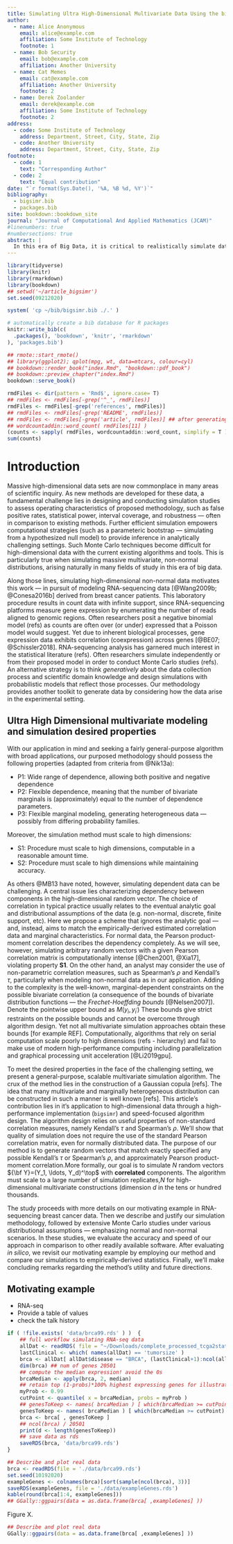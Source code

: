 ```yaml
--- 
title: Simulating Ultra High-Dimensional Multivariate Data Using the bigsimr R Package
author:
  - name: Alice Anonymous
    email: alice@example.com
    affiliation: Some Institute of Technology
    footnote: 1
  - name: Bob Security
    email: bob@example.com
    affiliation: Another University
  - name: Cat Memes
    email: cat@example.com
    affiliation: Another University
    footnote: 2
  - name: Derek Zoolander
    email: derek@example.com
    affiliation: Some Institute of Technology
    footnote: 2
address:
  - code: Some Institute of Technology
    address: Department, Street, City, State, Zip
  - code: Another University
    address: Department, Street, City, State, Zip
footnote:
  - code: 1
    text: "Corresponding Author"
  - code: 2
    text: "Equal contribution"
date: "`r format(Sys.Date(), '%A, %B %d, %Y')`"
bibliography:
  - bigsimr.bib
  - packages.bib
site: bookdown::bookdown_site
journal: "Journal of Computational And Applied Mathematics (JCAM)"
#linenumbers: true
#numbersections: true
abstract: |
  In this era of Big Data, it is critical to realistically simulate data to conduct informative Monte Carlo studies. This is problematic when data are inherently multivariate while at the same time are (ultra-) high dimensional. This situation appears frequently in observational data found on online and in high-throughput biomedical experiments (e.g., RNA-sequencing). Due to the difficulty in simulating realistic correlated data points, researchers often resort to simulation designs that posit independence --- greatly diminishing the insight into the empirical operating characteristics of any proposed methodology.  Major challenges lie in the computational complexity involved in simulating these massive random vectors. We propose a fairly general, scalable procedure to simulate high-dimensional multivariate distributions with pre-specified marginal characteristics and dependency characteristics. As a motivating example, we use our methodology to study large-scale statistical inferential procedures applied to cancer-related RNA-sequencing data sets. The proposed algorithm is implemented as the bigsimr R package.
---
```


```r
library(tidyverse)
library(knitr)
library(rmarkdown)
library(bookdown)
## setwd('~/article_bigsimr')
set.seed(09212020)
```

```r
system( 'cp ~/bib/bigsimr.bib ./.' )
```

```r
# automatically create a bib database for R packages
knitr::write_bib(c(
  .packages(), 'bookdown', 'knitr', 'rmarkdown'
), 'packages.bib')
```

```r
## rmote::start_rmote()
## library(ggplot2); qplot(mpg, wt, data=mtcars, colour=cyl)
## bookdown::render_book("index.Rmd", "bookdown::pdf_book")
## bookdown::preview_chapter("index.Rmd")
bookdown::serve_book()
```

```r
rmdFiles <- dir(pattern = 'Rmd$', ignore.case= T)
## rmdFiles <- rmdFiles[-grep('^_', rmdFiles)]
rmdFiles <- rmdFiles[-grep('references', rmdFiles)]
## rmdFiles <- rmdFiles[-grep('README', rmdFiles)]
## rmdFiles <- rmdFiles[-grep('article', rmdFiles)] ## after generating a single document
## wordcountaddin::word_count( rmdFiles[11] )
(counts <- sapply( rmdFiles, wordcountaddin::word_count, simplify = T ))
sum(counts)
```

# Introduction

Massive high-dimensional data sets are now commonplace in many areas of scientific inquiry.
As new methods are developed for these data, a fundamental challenge lies in designing and conducting simulation studies to assess operating characteristics of proposed methodology, such as false positive rates, statistical power, interval coverage, and robustness --- often in comparison to existing methods.
Further efficient simulation empowers computational strategies (such as a parameteric bootstrap --- simulating from a hypothesized null model) to provide inference in analytically challenging settings.
Such Monte Carlo techniques become difficult for high-dimensional data with the current existing algorithms and tools.
This is particularly true when simulating massive multivariate, non-normal distributions, arising naturally in many fields of study in this era of big data.

Along those lines, simulating high-dimensional non-normal data motivates this work --- in pursuit of modeling RNA-sequencing data [@Wang2009b; @Conesa2016b] derived from breast cancer patients. 
This laboratory procedure results in count data with infinite support, since RNA-sequencing platforms measure gene expression by enumerating the number of reads aligned to genomic regions. 
Often researchers posit a negative binomial model (refs) as counts are often over (or under) expressed that a Poisson model would suggest. Yet due to inherent biological processes, gene expression data exhibits correlation (coexpression) across genes [@BE07; @Schissler2018]. 
RNA-sequencing analysis has garnered much interest in the statistical literature (refs). 
Often researchers simulate independently or from their proposed model in order to conduct Monte Carlo studies (refs). 
An alternative strategy is to think *generatively* about the data collection process and scientific domain knowledge and design simulations with probabilistic models that reflect those processes.
Our methodology provides another toolkit to generate data by considering how the data arise in the experimental setting.

## Ultra High Dimensional multivariate modeling and simulation desired properties

With our application in mind and seeking a fairly general-purpose algorithm with broad applications, our purposed methodology should possess the following properties (adapted from criteria from @Nik13a):

* P1: Wide range of dependence, allowing both positive and negative dependence
* P2: Flexible dependence, meaning that the number of bivariate marginals is (approximately) equal to the number of dependence parameters.
* P3: Flexible marginal modeling, generating heterogeneous data --- possibly from differing probability families.

Moreover, the simulation method must scale to high dimensions:

* S1: Procedure must scale to high dimensions, computable in a reasonable amount time.
* S2: Procedure must scale to high dimensions while maintaining accuracy.

As others @MB13 have noted, however, simulating dependent data can be challenging. A central issue lies characterizing dependency between components in the high-dimensional random vector. The choice of correlation in typical practice usually relates to the eventual analytic goal and distributional assumptions of the data (e.g. non-normal, discrete, finite support, etc). Here we propose a scheme that ignores the analytic goal --- and, instead, aims to match the empirically-derived estimated correlation data and marginal characteristics. For normal data, the Pearson product-moment correlation describes the dependency completely. As we will see, however, simulating arbitrary random vectors with a given Pearson correlation matrix is computationally intense [@Chen2001, @Xia17], violating property **S1**. On the other hand, an analyst may consider the use of non-parametric correlation measures, such as Spearman's $\rho$ and Kendall's $\tau$, particularly when modeling non-normal data as in our application. Adding to the complexity is the well-known, marginal-dependent constraints on the possible bivariate correlation (a consequence of the bounds of bivariate distribution functions --- the *Frechet-Hoeffding bounds* [@Nelsen2007]). Denote the pointwise upper bound as $M(y_i, y_{i^\prime})$ These bounds give strict restraints on the possible bounds and cannot be overcome through algorithm design. Yet not all multivariate simulation approaches obtain these bounds [for example REF]. Computationally, algorithms that rely on serial computation scale poorly to high dimensions (refs - hierarchy) and fail to make use of modern high-performance computing including parallelization and graphical processing unit acceleration [@Li2019gpu].

To meet the desired properties in the face of the challenging setting, we present a general-purpose, scalable multivariate simulation algorithm. The crux of the method lies in the construction of a Gaussian copula [refs]. The idea that many multivariate and marginally heterogeneous distribution can be constructed in such a manner is well known [refs]. This article's contribution lies in it's application to high-dimensional data through a high-performance implementation (`bigsimr`) and speed-focused algorithm design. The algorithm design relies on useful properties of non-standard correlation measures, namely Kendall's $\tau$ and Spearman's $\rho$. We'll show that quality of simulation does not require the use of the standard Pearson correlation matrix, even for normally distributed data. The purpose of our method is to generate random vectors that match exactly specified any possible Kendall's $\tau$ or Spearman's $\rho$, and approximately Pearson product-moment correlation.More formally, our goal is to simulate $N$ random vectors ${\bf Y}=(Y_1, \ldots, Y_d)^\top$ with **correlated** components.
The algorithm must scale to a large number of simulation replicates,$N$ for high-dimensional multivariate constructions (dimension $d$ in the tens or hundred thousands.

The study proceeds with more details on our motivating example in RNA-sequencing breast cancer data. Then we describe and justify our simulation methodology, followed by extensive Monte Carlo studies under various distributional assumptions --- emphasizing normal and non-normal scenarios. In these studies, we evaluate the accuracy and speed of our approach in comparison to other readily available software. After evaluating *in silico*, we revisit our motivating
example by employing our method and compare our simulations to empirically-derived statistics. Finally, we'll make concluding remarks regarding the method's utility and future directions.


## Motivating example

- RNA-seq
- Provide a table of values
- check the talk history


```r
if ( !file.exists( 'data/brca99.rds' ) )  {
    ## full workflow simulating RNA-seq data
    allDat <- readRDS( file = "~/Downloads/complete_processed_tcga2stat_RNASeq2_with_clinical.rds" )
    lastClinical <- which( names(allDat) == 'tumorsize' )
    brca <- allDat[ allDat$disease == "BRCA", (lastClinical+1):ncol(allDat) ]
    dim(brca) ## num of genes 20501
    ## compute the median expression! avoid the 0s
    brcaMedian <- apply(brca, 2, median)
    ## retain top (1-probs)*100% highest expressing genes for illustration
    myProb <- 0.99
    cutPoint <- quantile( x = brcaMedian, probs = myProb )
    ## genesToKeep <- names( brcaMedian ) [ which(brcaMedian >= cutPoint) ]
    genesToKeep <- names( brcaMedian ) [ which(brcaMedian >= cutPoint) ]
    brca <- brca[ , genesToKeep ]
    ## ncol(brca) / 20501
    print(d <- length(genesToKeep))
    ## save data as rds
    saveRDS(brca, 'data/brca99.rds')
}
```

```r
## Describe and plot real data
brca <- readRDS(file = './data/brca99.rds')
set.seed(10192020)
exampleGenes <- colnames(brca)[sort(sample(ncol(brca), 3))]
saveRDS(exampleGenes, file = './data/exampleGenes.rds')
kable(round(brca[1:4, exampleGenes]))
## GGally::ggpairs(data = as.data.frame(brca[ ,exampleGenes] ))
```

Figure X.

```r
## Describe and plot real data
GGally::ggpairs(data = as.data.frame(brca[ ,exampleGenes] ))
```


